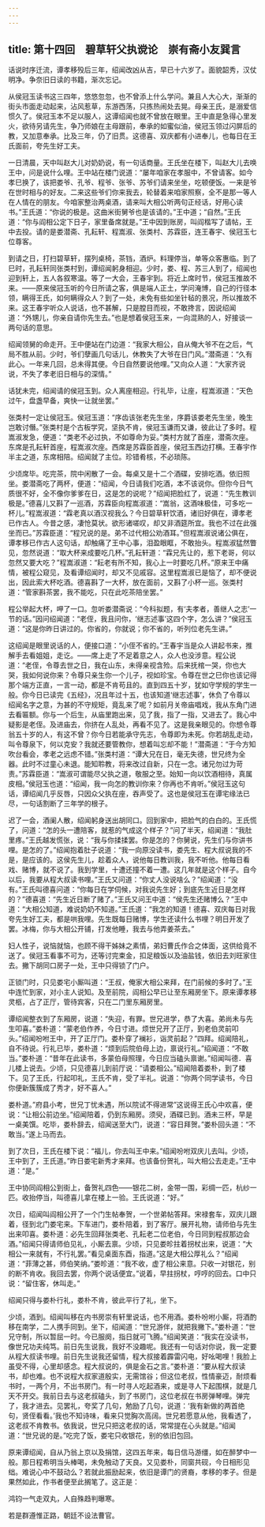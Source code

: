 ```yaml
---
---
---
```

title: 第十四回　碧草轩父执谠论　崇有斋小友巽言
---



话说时序迁流，谭孝移殁后三年，绍闻改凶从吉，早已十六岁了。面貌韶秀，汉仗明净。争奈旧日读的书籍，渐次忘记。

从侯冠玉读书这三四年，悠悠忽忽，也不曾添上什么学问。兼且人大心大，渐渐的街头市面走动起来，沾风惹草，东游西荡，只拣热闹处去晃。母亲王氏，是溺爱信惯久了。侯冠玉本不足以服人，这谭绍闻也就不曾放在眼里。王中直是急得心里发火，欲待另请先生，争乃师娘在主母跟前，奉承的如蜜似油，侯冠玉领过闪屏后的教，又加意奉承。比及三年，仍了旧贯。这德喜、双庆都有小进奉儿，也每日在王氏面前，夸先生好工夫。

一日清晨，天中叫赵大儿对奶奶说，有一句话商量。王氏坐在楼下，叫赵大儿去唤王中，问是说什么哩。王中站在楼门说道：“屡年咱家在孝服中，不曾请客。如今孝巳换了，该把娄爷、孔爷、程爷、张爷、苏爷们请来坐坐，吃顿便饭。一来是爷在世时相与的好友。二来这些爷们你来我去，轮替着来咱家照察，全不是那一等人在人情在的朋友。今咱家整治两桌酒，请来叫大相公听两句正经话，好用心读书。”王氏道：“你说的极是。这曲米街舅爷也是该请的。”王中道；“自然。”王氏道：“你与阎相公定下日子，家里备席就是。”王中因到账房，叫阎楷写了请帖，王中去投。请的是娄潜斋、孔耘轩、程嵩淑、张类村、苏霖臣，连王春宇、侯冠玉七位尊客。

到请之日，打扫碧草轩，摆列桌椅，茶铛，酒炉。料理停当，单等众客惠临。到了巳时，孔耘轩同张类村到，谭绍闻躬身相迎。少时，娄、程、苏三人到了，绍闻也迎到轩上，五人各叙寒温。等了一大会，王春宇到。将近上席时节，侯冠玉推故不来。——原来侯冠玉听的今日所请之客，俱是端人正土，学问淹博，自己的行径本领，瞒得王氏，如何瞒得众人？到了一处，未免有些如坐针毡的景况，所以推故不来。这王春宇听众人说话，也不甚解，只是膛目而视，不敢搀言，因说绍闻道：“外甥儿，你亲自请你先生去。”也是想着侯冠玉来，一向混熟的人，好接谈一两句话的意思。

绍闻领舅的命走开。王中便站在门边道：“我家大相公，自从俺大爷不在之后，气局不胜从前。少时，爷们孽画几句话儿，休教失了大爷在日门风。”潜斋道：“久有此心。一年来几回，总未得其便。今日自然要说他哩。”又向众人道：“大家齐说说，不失了孝老旧日相与的深情。”

话犹未完，绍闻请的侯冠玉到。众人离座相迎。行礼毕，让座，程嵩淑道：“天色过午，盘盏早备，爽快一让就坐罢。”

张类村一定让侯冠玉。侯冠玉道：“序齿该张老先生坐，序爵该娄老先生坐，晚生岂敢讨僭。”张类村是个古板学究，坚执不肯，侯冠玉谦而又谦，彼此让了多时。程嵩淑发急，便道：“类老不必过执，不如尊命为妥。”类村方就了首座，潜斋次座。东席是孔耘轩首座，程嵩淑次座。西席是苏霖臣首座，侯冠玉西边打横。王春宇作半主之道，东席相陪。绍闻就了主位。珍错肴核，不必琐陈。

少顷席毕。吃完茶，院中闲散了一会。每桌又是十二个酒碟，安排吃酒。依旧照坐。娄潜斋吃了两杯，便道：“绍闻，今日请我们吃酒，本不该说你。但你今日气质很不好，全不像你爹爹在日，这是怎的说呢？”绍闻把脸红了，说道：“先生教训极是。”德喜儿又斟了一巡酒，苏霖臣向程嵩淑道：“嵩翁，这酒味极佳，可多吃一杯儿。”程嵩淑道：“霖老真以酒汉视我么？今日碧草轩饮酒，诸旧好俱在，谭孝老已作古人。今昔之感，凄怆莫状。欲形诸嗟叹，却又非酒筵所宜。我也不过在此强坐而已。”苏霖臣道：“程兄说的是。弟不过代相公劝酒耳。”但程嵩淑说诸公俱在，谭孝移已作古人这句话，却触痛了王中心事，泪盈眼眶，不敢抬头。程嵩淑猛然瞥见，忽然说道：“取大杯来成要吃几杯。”孔耘轩道：“霖兄先让的，惹下老哥，何以忽然又要大吃？”程嵩淑道：“耘老有所不知，我心上一时要吃几杯。”原来王中痛情，被程公窥见，及看谭绍闻时，却又不见戚容。这里程嵩淑已是恼了，却不便说出，因此索大杯吃酒。德喜斟了一大杯，放在面前，又斟了小杯一巡。张类村道：“管家斟茶罢，我不能吃，只在此吃茶陪坐罢。”

程公举起大杯，呷了一口。忽听娄潜斋说：“今科拟题，有‘夫孝者，善继人之志’一节的话。”因问绍闻道：“老侄，我且问你，‘继志述事’这四个字，怎么讲？”侯冠玉道：“这是你昨日讲过的。你省的，你就说；你不省的，听列位老先生讲。”

这绍闻是眼里说话的人，便接口道：“小侄不省的。”王春宇当是众人讲起书来，推解手去看姐姐，走讫。——席上走了不足着意之人，众人也没涉意。程公说道：“老侄，令尊去世之日，我在山东，未得亲视含殓。后来抚棺一哭，你也大哭，我如何说你来？令尊只亲生你一个儿子，视如珍宝。令尊在世之巳你也该记得那个端方正直，一言一动，都是不肯苟且的。直到四五十岁，犹如守学规的学生一般。你今日已读完《五经》，况且年过十五，也该知道‘继志述事’，休负了令尊以绍闻名字之意，为甚的不守规矩，竟乱来了呢？如前月关帝庙唱戏，我从东角门进去看匾额。你与一个后生，从庙里跑出来，见了我，指了一指，又进去了。我心中疑影是老侄。及进庙去，你挤在人乱处，再看不见了。这是我亲眼见的。你想令尊翁五十岁的人，有这不曾？你今日若能承守先志，令尊即为未死。你若胡乱走动，叫令尊泉下，何以克安？我就还要管教你，想着叫忘却不能！”潜斋道：“于今方知吹台看会，孝老之远虑不错。”张类村道：“谭大兄在日，毫无失德，世兄终为全器。此时不过童心未退。能知聆教，将来改过自新，只在一念。诸兄勿过为苛责。”苏霖臣道：“嵩淑可谓能尽父执之道，敬服之至。始知一向以饮酒相待，真属皮相。”侯冠玉也道：“绍闻，我一向怎的教训你来？你再也不肯听。”侯冠玉这句话，谭绍闻几乎反唇，只因众父执在座，吞声受了。这也是侯冠玉在谭宅缘法已尽，一句话割断了三年学的根子。

迟了一会，酒阑人散，绍闻躬身送出胡同口。回到家中，把脸气的白白的。王氏慌了，问道：“怎的头一遭陪客，就惹的气成这个样子？”问了半天，绍闻道：“我肚里疼。”王氏越发慌张，说：“我与你揉揉罢。你是怎的？你舅说，先生们与你讲书哩。是怎的了。”绍闻抱着肚子说道：“我一向原没读书，娄先生、程大叔说我的不是，是应该的。这侯先生儿，趁着众人，说他每日教训我，我不听他。他每日看戏、赌博，就不说了。我到学里，十遭还撞不着一遭。这几年就是这个样子。自今以后，我要从程大叔读书哩。”王氏又问道：“你丈人没说啥么？”绍闻道：“没有。”王氏叫德喜问道：“你每日在学伺候，对我说先生好；到底先生近日是怎样的？”德喜道：“先生近日断了赌了。”王氏又问王中道：“侯先生还赌博么？”王中道：“大相公知道，难说奶奶不知道。”王氏道：“我怎的知道！德喜、双庆每日对我夸先生好工夫，都是哄我哩。先生既每日赌博，学生还读什么书哩？明日开发了罢。冰梅，你与大相公开铺，打发他睡，我去与他弄姜茶去。”

妇人性子，说恼就恼，也顾不得干姊妹之素情，弟妇曹氏作合之体面，这供给竟不送了。侯冠玉看事不可为，还等讨完束金，扣足粮饭以及油盐钱，依旧去刘旺家住去。撇下胡同口房子一处，王中只得锁了门户。

正锁门时，只见娄宅小厮叫道：“王叔，俺家大相公来拜，在门前候的多时了。”王中连忙到家，对小主人说知。及至前院，阎相公早已让至东厢房坐下。原来谭孝移灵柩，占了正厅，管待宾客，只在二门里东厢房里。

谭绍闻整衣到了东厢房，说道：“失迎，有罪。世兄进学，恭了大喜。弟尚未与先生叩喜。”娄朴道：“蒙老伯作养，今日寸进。烦世兄开了正厅，到老伯灵前叩头。”绍闻吩咐王中，开了正厅门。娄朴穿了襕衫，诣灵前起？”四拜。绍闻陪礼，自不待说。行礼已毕，娄朴道：“烦到后院伯母上边，禀说行礼。”绍闻道：“不敢当。”娄朴道：“昔年在此读书，多蒙伯母照理，今日应当磕头禀谢。”绍闻叫德．喜儿楼上说去。少顷，只见德喜儿到前厅说：“请娄相公。”绍闻陪着娄朴，到了楼下。见了王氏，行起叩礼，王氏不肯，受了半礼。说道：“你两个同学读书，今日你便新簇簇成了秀才，好不喜人。”

娄朴道。”府县小考，世兄丁忧未遇，所以院试不得进常”这说得王氏心中欢喜，便说：“让相公前边坐。”绍闻陪着，仍到东厢房。须臾，酒碟已到。酒未三杯，早是一桌美馔。吃毕，娄朴辞去，绍闻送至大门，说道：“容日拜贺。”娄朴回头道：“不敢当。”遂上马而去。

到了次日，王氏在楼下说：“福儿，你去叫王中来。”绍闻吩咐双庆儿去叫。少顷，王中到了，王氏道。”昨日娄宅新秀才来拜。也该备份贺礼，叫大相公去走走。”王中道：“是。”

王中协同阎相公到街上，备贺礼四色——银花二树，金带一围，彩绸一匹，杭纱一匹。收抬停当，叫德喜儿拿在楼上一验。王氏说道：“好。”

次日，绍闻叫阎相公开了一个门生帖奉贺，一个世弟帖答拜。宋禄套车，双庆儿跟着，径到北门娄宅来。下车进门，娄朴陪着，到了客厅。展开礼物，请师伯与先生出来叩喜。娄朴道：必先生回拜张类老、孔耘老二位老伯，今日同到程叔那边会酒。”绍闻只得请师伯见礼，小厮去禀。少顷，只见娄昣拄着拐杖出来，说道：“大相公一来就有，不行礼罢。”看见桌面东酉，指道。”这是大相公厚礼么？”绍闻道：“菲薄之甚，师伯笑纳。”娄昣道：“我不收，虚了相公来意。只收一对银花，别的断不肯收。我回去罢，你两个说话便宜。”说着，早拄拐杖，哼哼的回去。口中只说：“留住客，休叫走。”

绍闻只得与娄朴行礼，娄朴不肯，彼此平行了礼，坐下。

少顷，酒到。绍闻叫移在内书房崇有轩里说话，也不用酒。娄朴吩咐小厮，将酒酌移在南学，二人携手同到。坐下，绍闻道：“世兄游伴，就把我撇下。”娄朴道：“世兄守制，所以暂屈一时。今已服阕，指日就可飞腾。”绍闻笑道：“我实在没读书，像世兄功夫纯笃。前日先生说我，我好不没趣呢。我还有一句话对你说，我一定要从程大叔读书哩。前日先生说我还留情，程大叔接着霹雷闪电，好吆喝哩！我脸上虽受不得，心里却感念。程大叔说的，俱是金石之言。”娄朴道：“要从程大叔读书，却也难。也不说程大叔家道殷实，无需馆谷；但这位老叔，性情豪迈，耐烦看书时，一两个月，不出书房门。有一时寻人吃起酒来，或是寻人下起围棋，就是几天不开交。我前日去与这老叔磕头，到了书房门，这位老叔在书房弹琴哩。弹完了，我才进去。见罢礼，夸奖了几句，勉励了几句，说道：‘我有新做的两首绝句，贤侄看看。’我也不知诗味，看来只觉胸次高阔。世兄若愿意从他，我看透了，这老叔不肯教书。依我说，世兄只把这老叔的话，常常提在心头就是。”绍闻道：“世兄说的是。”吃完了饭，娄宅只收银花，别的依旧包回。

原来谭绍闻，自从乃翁上京以及捐馆，这四五年来，每日信马游缰，如在醉梦中一般。那日程希明当头棒喝，未免触动了天良。又见娄朴，同窗共砚，今日相形见绌。难说心中不鼓动么？若就此振励起来，依旧是谭门的贤裔，孝移的孝子。但是果然如此，作书者便至此搁笔了。这正是：

鸿钧一气走双丸，人自殊趋判曝寒。

若是群遵惟正路，朝廷不设法曹官。
